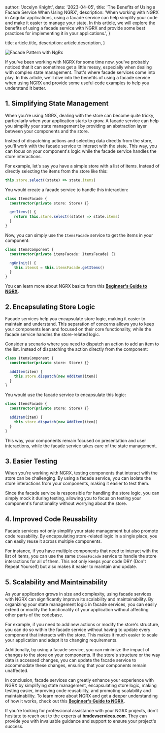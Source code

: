 
  author: 'Jocelyn Knight',
  date: '2023-04-05',
  title: 'The Benefits of Using a Facade Service When Using NGRX',
  description:
    'When working with NGRX in Angular applications, using a facade service can help simplify your code and make it easier to manage your state. In this article, we will explore the benefits of using a facade service with NGRX and provide some best practices for implementing it in your applications.',
}

  title: article.title,
  description: article.description,
}


<Image src={facadePattern} alt="Facade Pattern with NgRx" />

If you've been working with NGRX for some time now, you've probably noticed that it can sometimes get a little messy, especially when dealing with complex state management. That's where facade services come into play. In this article, we'll dive into the benefits of using a facade service when using NGRX and provide some useful code examples to help you understand it better.

## **1\. Simplifying State Management**

When you're using NGRX, dealing with the store can become quite tricky, particularly when your application starts to grow. A facade service can help you simplify your state management by providing an abstraction layer between your components and the store.

Instead of dispatching actions and selecting data directly from the store, you'll work with the facade service to interact with the state. This way, you can focus on your component's logic while the facade service handles the store interactions.

For example, let's say you have a simple store with a list of items. Instead of directly selecting the items from the store like this:

```typescript
this.store.select((state) => state.items)
```

You would create a facade service to handle this interaction:

```typescript
class ItemsFacade {
  constructor(private store: Store) {}

  getItems() {
    return this.store.select((state) => state.items)
  }
}
```

Now, you can simply use the `ItemsFacade` service to get the items in your component:

```typescript
class ItemsComponent {
  constructor(private itemsFacade: ItemsFacade) {}

  ngOnInit() {
    this.items$ = this.itemsFacade.getItems()
  }
}
```

You can learn more about NGRX basics from this [**Beginner's Guide to NGRX**](https://bmdevservices.blog/a-beginners-guide-to-ngrx).

## **2\. Encapsulating Store Logic**

Facade services help you encapsulate store logic, making it easier to maintain and understand. This separation of concerns allows you to keep your components lean and focused on their core functionality, while the facade service handles the store-related logic.

Consider a scenario where you need to dispatch an action to add an item to the list. Instead of dispatching the action directly from the component:

```typescript
class ItemsComponent {
  constructor(private store: Store) {}

  addItem(item) {
    this.store.dispatch(new AddItem(item))
  }
}
```

You would use the facade service to encapsulate this logic:

```typescript
class ItemsFacade {
  constructor(private store: Store) {}

  addItem(item) {
    this.store.dispatch(new AddItem(item))
  }
}
```

This way, your components remain focused on presentation and user interactions, while the facade service takes care of the state management.

## **3\. Easier Testing**

When you're working with NGRX, testing components that interact with the store can be challenging. By using a facade service, you can isolate the store interactions from your components, making it easier to test them.

Since the facade service is responsible for handling the store logic, you can simply mock it during testing, allowing you to focus on testing your component's functionality without worrying about the store.

## **4\. Improved Code Reusability**

Facade services not only simplify your state management but also promote code reusability. By encapsulating store-related logic in a single place, you can easily reuse it across multiple components.

For instance, if you have multiple components that need to interact with the list of items, you can use the same `ItemsFacade` service to handle the store interactions for all of them. This not only keeps your code DRY (Don't Repeat Yourself) but also makes it easier to maintain and update.

## **5\. Scalability and Maintainability**

As your application grows in size and complexity, using facade services with NGRX can significantly improve its scalability and maintainability. By organizing your state management logic in facade services, you can easily extend or modify the functionality of your application without affecting other parts of the codebase.

For example, if you need to add new actions or modify the store's structure, you can do so within the facade service without having to update every component that interacts with the store. This makes it much easier to scale your application and adapt it to changing requirements.

Additionally, by using a facade service, you can minimize the impact of changes to the store on your components. If the store's structure or the way data is accessed changes, you can update the facade service to accommodate these changes, ensuring that your components remain unaffected.

In conclusion, facade services can greatly enhance your experience with NGRX by simplifying state management, encapsulating store logic, making testing easier, improving code reusability, and promoting scalability and maintainability. To learn more about NGRX and get a deeper understanding of how it works, check out this [**Beginner's Guide to NGRX**](https://bmdevservices.blog/a-beginners-guide-to-ngrx).

If you're looking for professional assistance with your NGRX projects, don't hesitate to reach out to the experts at [**bmdevservices.com**](http://bmdevservices.com). They can provide you with invaluable guidance and support to ensure your project's success.
